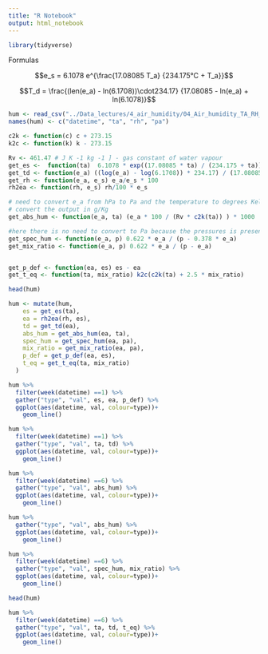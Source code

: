 ```yaml
---
title: "R Notebook"
output: html_notebook
---
```


```r
library(tidyverse)
```

Formulas

$$e_s = 6.1078 e^{\frac{17.08085 T_a} {234.175°C + T_a}}$$

$$T_d = \frac{(len(e_a) - ln(6.1708))\cdot234.17} {17.08085 - ln(e_a) + ln(6.1078)}$$

```r
hum <- read_csv("../Data_lectures/4_air_humidity/04_Air_humidity_TA_RH_PA_NP_Hainich.csv")
names(hum) <- c("datetime", "ta", "rh", "pa")
```



```r
c2k <- function(c) c + 273.15
k2c <- function(k) k - 273.15

Rv <- 461.47 # J K -1 kg -1 ] - gas constant of water vapour
get_es <-  function(ta)  6.1078 * exp((17.08085 * ta) / (234.175 + ta))
get_td <- function(e_a) ((log(e_a) - log(6.1708)) * 234.17) / (17.08085 - log(e_a) + log(6.1078))
get_rh <- function(e_a, e_s) e_a/e_s * 100
rh2ea <- function(rh, e_s) rh/100 * e_s

# need to convert e_a from hPa to Pa and the temperature to degrees Kelvin
# convert the output in g/Kg 
get_abs_hum <- function(e_a, ta) (e_a * 100 / (Rv * c2k(ta)) ) * 1000

#here there is no need to convert to Pa because the pressures is present both at numerator and denomiator
get_spec_hum <- function(e_a, p) 0.622 * e_a / (p - 0.378 * e_a) 
get_mix_ratio <- function(e_a, p) 0.622 * e_a / (p - e_a)


get_p_def <- function(ea, es) es - ea
get_t_eq <- function(ta, mix_ratio) k2c(c2k(ta) + 2.5 * mix_ratio)
```

```r
head(hum)
```


```r
hum <- mutate(hum,
    es = get_es(ta),
    ea = rh2ea(rh, es),
    td = get_td(ea),
    abs_hum = get_abs_hum(ea, ta),
    spec_hum = get_spec_hum(ea, pa),
    mix_ratio = get_mix_ratio(ea, pa),
    p_def = get_p_def(ea, es),
    t_eq = get_t_eq(ta, mix_ratio)
  )
```


```r
hum %>%
  filter(week(datetime) ==1) %>%
  gather("type", "val", es, ea, p_def) %>%
  ggplot(aes(datetime, val, colour=type))+
    geom_line()
```

```r
hum %>%
  filter(week(datetime) ==1) %>%
  gather("type", "val", ta, td) %>%
  ggplot(aes(datetime, val, colour=type))+
    geom_line()
```
```r
hum %>%
  filter(week(datetime) ==6) %>%
  gather("type", "val", abs_hum) %>%
  ggplot(aes(datetime, val, colour=type))+
    geom_line()
```

```r
hum %>%
  gather("type", "val", abs_hum) %>%
  ggplot(aes(datetime, val, colour=type))+
    geom_line()
```
```r
hum %>%
  filter(week(datetime) ==6) %>%
  gather("type", "val", spec_hum, mix_ratio) %>%
  ggplot(aes(datetime, val, colour=type))+
    geom_line()
```
```r
head(hum)
```

```r
hum %>%
  filter(week(datetime) ==6) %>%
  gather("type", "val", ta, td, t_eq) %>%
  ggplot(aes(datetime, val, colour=type))+
    geom_line()
```

